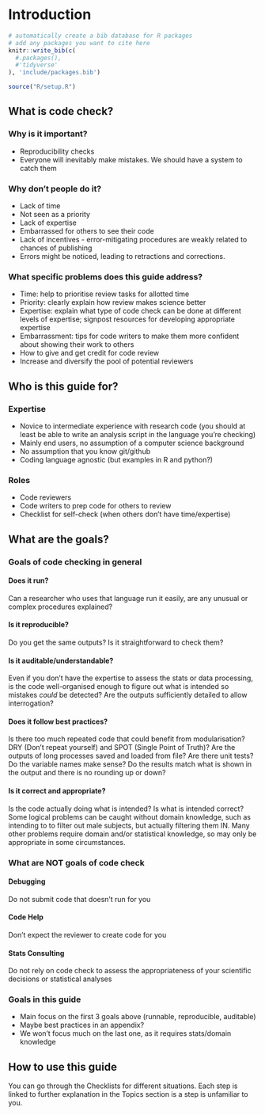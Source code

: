 # Introduction

```r
# automatically create a bib database for R packages
# add any packages you want to cite here
knitr::write_bib(c(
  #.packages(), 
  #'tidyverse'
), 'include/packages.bib')

source("R/setup.R")
```


## What is code check?

### Why is it important?

- Reproducibility checks
- Everyone will inevitably make mistakes. We should have a system to catch them

### Why don't people do it?

- Lack of time 
- Not seen as a priority
- Lack of expertise
- Embarrassed for others to see their code
- Lack of incentives - error-mitigating procedures are weakly related to chances of publishing
- Errors might be noticed, leading to retractions and corrections.

### What specific problems does this guide address?

- Time: help to prioritise review tasks for allotted time
- Priority: clearly explain how review makes science better
- Expertise: explain what type of code check can be done at different levels of expertise; signpost resources for developing appropriate expertise
- Embarrassment: tips for code writers to make them more confident about showing their work to others
- How to give and get credit for code review
- Increase and diversify the pool of potential reviewers


## Who is this guide for?

### Expertise

- Novice to intermediate experience with research code (you should at least be able to write an analysis script in the language you're checking)
- Mainly end users, no assumption of a computer science background
- No assumption that you know git/github
- Coding language agnostic (but examples in R and python?)

### Roles

- Code reviewers
- Code writers to prep code for others to review
- Checklist for self-check (when others don’t have time/expertise)


## What are the goals?

### Goals of code checking in general


#### Does it run? 

Can a researcher who uses that language run it easily, are any unusual or complex procedures explained?

#### Is it reproducible?

Do you get the same outputs? Is it straightforward to check them?

#### Is it auditable/understandable? 

Even if you don’t have the expertise to assess the stats or data processing, is the code well-organised enough to figure out what is intended so mistakes *could* be detected? Are the outputs sufficiently detailed to allow interrogation?

#### Does it follow best practices?

Is there too much repeated code that could benefit from modularisation? DRY (Don’t repeat yourself) and SPOT (Single Point of Truth)? Are the outputs of long processes saved and loaded from file? Are there unit tests? Do the variable names make sense?  Do the results match what is shown in the output and there is no rounding up or down?

#### Is it correct and appropriate?

Is the code actually doing what is intended? Is what is intended correct? Some logical problems can be caught without domain knowledge, such as intending to to filter out male subjects, but actually filtering them IN. Many other problems require domain and/or statistical knowledge, so may only be appropriate in some circumstances. 

### What are NOT goals of code check

#### Debugging

Do not submit code that doesn’t run for you

#### Code Help

Don’t expect the reviewer to create code for you

#### Stats Consulting

Do not rely on code check to assess the appropriateness of your scientific decisions or statistical analyses

### Goals in this guide

- Main focus on the first 3 goals above (runnable, reproducible, auditable)
- Maybe best practices in an appendix?
- We won’t focus much on the last one, as it requires stats/domain knowledge

## How to use this guide

You can go through the Checklists for different situations. Each step is linked to further explanation in the Topics section is a step is unfamiliar to you.


